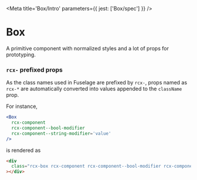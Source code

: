 
<Meta title='Box/Intro' parameters={{ jest: ['Box/spec'] }} />

# Box

A primitive component with normalized styles and a lot of props for prototyping.

### `rcx-` prefixed props

As the class names used in Fuselage are prefixed by `rcx-`, props named as `rcx-*` are automatically converted into
values appended to the `className` prop.

For instance,

```jsx
<Box
  rcx-component
  rcx-component--bool-modifier
  rcx-component--string-modifier='value'
/>
```

is rendered as

```html
<div
  class="rcx-box rcx-component rcx-component--bool-modifier rcx-component--string-modifier-value"
></div>
```
